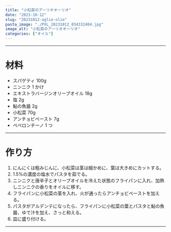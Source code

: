 ```yaml
---
title: "小松菜のアーリオオーリオ"
date: "2023-10-12"
slug: "20231012-aglio-olio"
pasta_image: "./PXL_20231012_034332404.jpg"
image_alt: "小松菜のアーリオオーリオ"
categories: ["オイル"]
---
```


---

# 材料

- スパゲティ 100g
- ニンニク 1 かけ
- エキストラバージンオリーブオイル 18g
- 塩 2g
- 鮎の魚醤 2g
- 小松菜 70g
- アンチョビペースト 7g
- ペペロンチーノ 1 つ

---

# 作り方

1. にんにくは粗みじんに、小松菜は茎は細かめに、葉は大きめにカットする。
2. 1.5%の濃度の塩水でパスタを茹でる。
3. ニンニクと唐辛子とオリーブオイルを冷えた状態のフライパンに入れ、加熱しニンニクの香りをオイルに移す。
4. フライパンに小松菜の茎を入れ、火が通ったらアンチョビペーストを加える。
5. パスタがアルデンテになったら、フライパンに小松菜の葉とパスタと鮎の魚醤、ゆで汁を加え、さっと和える。
6. 皿に盛り付ける。

---
